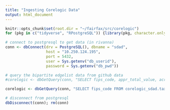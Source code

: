 ```yaml
---
title: "Ingesting Corelogic Data"
output: html_document
---
```


```r
knitr::opts_chunk$set(root.dir = "~/fairfax/src/corelogic")
for (pkg in c("tidyverse", "RPostgreSQL")) {library(pkg, character.only = TRUE)}
```

```r
# connect to postgresql to get data (in rivanna)
conn <- dbConnect(drv = PostgreSQL(), dbname = "sdad", 
                  host = "10.250.124.195", 
                  port = 5432, 
                  user = Sys.getenv("db_userid"), 
                  password = Sys.getenv("db_pwd"))

# query the bipartite edgelist data from github data  
#corelogic <- dbGetQuery(conn, "SELECT fips_code, appr_total_value, acres, assessed_year FROM corelogic_sdad.tax_hist_1 WHERE fips_code = '01011' LIMIT 100")

corelogic <- dbGetQuery(conn, "SELECT fips_code FROM corelogic_sdad.tax_hist_2 WHERE fips_code = '02188' LIMIT 100")

# disconnect from postgresql
dbDisconnect(conn); rm(conn)
```

